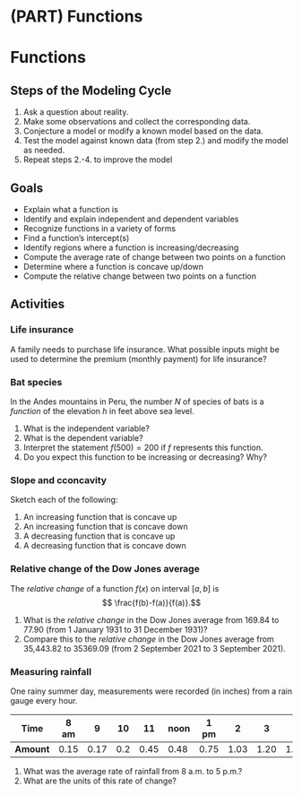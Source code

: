 
# (PART) Functions {-}

# Functions

## Steps of the Modeling Cycle

1. Ask a question about reality.
2. Make some observations and collect the corresponding data.
3. Conjecture a model or modify a known model based on the data.
4. Test the model against known data (from step 2.) and modify the model as needed.
5. Repeat steps 2.-4. to improve the model

## Goals

- Explain what a function is
- Identify and explain independent and dependent variables
- Recognize functions in a variety of forms
- Find a function's intercept(s)
- Identify regions where a function is increasing/decreasing
- Compute the average rate of change between two points on a function
- Determine where a function is concave up/down
- Compute the relative change between two points on a function


## Activities

### Life insurance 
A family needs to purchase life insurance. What possible inputs might be used to determine the premium (monthly payment) for life insurance?

### Bat species
In the Andes mountains in Peru, the number $N$ of species of bats is a *function* of the elevation $h$ in feet above sea level.

1. What is the independent variable?
2. What is the dependent variable?
3. Interpret the statement $f(500)=200$ if $f$ represents this function.
4. Do you expect this function to be increasing or decreasing? Why?

### Slope and cconcavity
Sketch each of the following:

1. An increasing function that is concave up
2. An increasing function that is concave down
3. A decreasing function that is concave up
4. A decreasing function that is concave down

### Relative change of the Dow Jones average 
The *relative change* of a function $f(x)$ on interval $[a,b]$ is
$$ \frac{f(b)-f(a)}{f(a)}.$$

1. What is the *relative change* in the Dow Jones average from 169.84 to 77.90 (from 1 January 1931 to 31 December 1931)? 
2. Compare this to the *relative change* in the Dow Jones average from 35,443.82 to 35369.09 (from 2 September 2021 to 3 September 2021).

### Measuring rainfall
One rainy summer day, measurements were recorded (in inches) from a rain gauge every hour. 

**Time**   | 8 am | 9 | 10 | 11 | noon | 1 pm | 2 | 3 | 4 | 5 pm
-------|-------|-------|-------|-------|-------|-------|-------|-------|-------|-------
**Amount** | 0.15 | 0.17 | 0.2 | 0.45 | 0.48 | 0.75 | 1.03 | 1.20 | 1.45 | 1.60

1. What was the average rate of rainfall from 8 a.m. to 5 p.m.? 
2. What are the units of this rate of change? 

